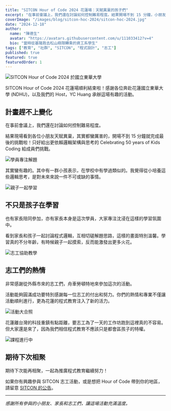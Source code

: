 ```yaml
---
title: "SITCON Hour of Code 2024 花蓮場：天賦異稟的孩子們"
excerpt: "在事前會議上，我們還在討論如何控制難易程度。結果開場不到 15 分鐘，小朋友就完成最後的挑戰了。"
coverImage: "/images/blog/sitcon-hoc-2024/sitcon-hoc-2024.jpg"
date: "2024-12-18"
author:
  name: "陳德生"
  avatar: "https://avatars.githubusercontent.com/u/111033412?v=4"
  bio: "當時從基隆跑去松山極限轉乘的資工系學生"
tags: ["教育", "社群", "SITCON", "程式設計", "志工"]
published: true
featured: true
featuredOrder: 1
---
```


![SITCON Hour of Code 2024 於國立東華大學](/images/blog/sitcon-hoc-2024/sitcon-hoc-2024.jpg)

SITCON Hour of Code 2024 花蓮場順利結束啦！感謝各位奔赴花蓮國立東華大學 (NDHU)，以及我們的 Host，YC Huang 承辦這場有趣的活動。

## 計畫趕不上變化

在事前會議上，我們還在討論如何控制難易程度。

結果現場看到各位小朋友天賦異稟，其實都蠻厲害的，開場不到 15 分鐘就完成最後的挑戰啦！只好給出更依賴邏輯架構與思考的 Celebrating 50 years of Kids Coding 給成員們挑戰。

![學員專注解題](/images/blog/sitcon-hoc-2024/sitcon-hoc-2024-2.jpg)

其實蠻有趣的。其中有一群小孩表示，在學校中有學過類似的。我覺得從小培養這些邏輯思考，是對未來來說一件不可或缺的事情。

![親子一起學習](/images/blog/sitcon-hoc-2024/sitcon-hoc-2024-3.jpg)

## 不只是孩子在學習

也有家長陪同參加，亦有家長本身是這次學員，大家專注沈浸在這樣的學習氛圍中。

看到家長和孩子一起討論程式邏輯，互相切磋解題思路，這樣的畫面特別溫馨。學習真的不分年齡，有時候親子一起摸索，反而能激發出更多火花。

![志工協助教學](/images/blog/sitcon-hoc-2024/sitcon-hoc-2024-4.jpg)

## 志工們的熱情

非常感謝從外縣市來的志工們，舟車勞頓特地來參加這次的活動。

活動能夠圓滿成功要特別感謝每一位志工的付出和努力。你們的熱情和專業不僅讓活動順利進行，更為花蓮的程式教育注入了新的活力。

![活動大合照](/images/blog/sitcon-hoc-2024/sitcon-hoc-2024-5.jpg)

花蓮離台灣的科技重鎮有點距離，要志工為了一天的工作坊跑到這裡真的不容易。但大家還是來了，因為我們相信程式教育不應該只是都會區孩子的特權。

![課程進行中](/images/blog/sitcon-hoc-2024/sitcon-hoc-2024-6.jpg)

## 期待下次相聚

期待下次能再相聚，一起為推廣程式教育繼續努力！

如果你有興趣參與 SITCON 志工活動，或是想把 Hour of Code 帶到你的地區，請留意 [SITCON 的公告](https://sitcon.org)。

---

*感謝所有參與的小朋友、家長和志工們，讓這場活動充滿溫度。*
